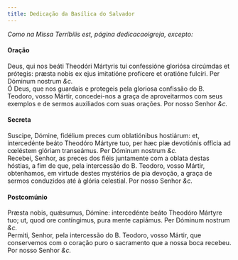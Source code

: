 ```yaml
---
title: Dedicação da Basílica do Salvador
---
```



<em>Como na Missa Terríbilis est, página dedicacaoigreja, excepto:</em>

<h4 class="text-center">Oração</h4>
<div class="container-fluid">
<div class="row">
<div class="col-6 dropcaps text-justify">
Deus, qui nos beáti Theodóri Mártyris tui confessióne gloriósa circúmdas et prótegis: præsta nobis ex ejus imitatióne profícere et oratióne fulcíri. Per Dóminum nostrum <em>&c.</em>
</div>
<div class="col-6 dropcaps text-justify">
Ó Deus, que nos guardais e protegeis pela gloriosa confissão do B. Teodoro, vosso Mártir, concedei-nos a graça de aproveitarmos com seus exemplos e de sermos auxiliados com suas orações. Por nosso Senhor <em>&c.</em>
</div>
</div>
</div>

<h4 class="text-center">Secreta</h4>
<div class="container-fluid">
<div class="row">
<div class="col-6 dropcaps text-justify">
Suscipe, Dómine, fidélium preces cum oblatiónibus hostiárum: et, intercedénte beáto Theodóro Mártyre tuo, per hæc piæ devotiónis offícia ad cœléstem glóriam transeámus. Per Dóminum nostrum <em>&c.</em>
</div>
<div class="col-6 dropcaps text-justify">
Recebei, Senhor, as preces dos fiéis juntamente com a oblata destas hóstias, a fim de que, pela intercessão do B. Teodoro, vosso Mártir, obtenhamos, em virtude destes mystérios de pia devoção, a graça de sermos conduzidos até à glória celestial. Por nosso Senhor <em>&c.</em>
</div>
</div>
</div>

<h4 class="text-center">Postcomúnio</h4>
<div class="container-fluid">
<div class="row">
<div class="col-6 dropcaps text-justify">
Præsta nobis, quǽsumus, Dómine: intercedénte beáto Theodóro Mártyre tuo; ut, quod ore contíngimus, pura mente capiámus. Per Dóminum nostrum <em>&c.</em>
</div>
<div class="col-6 dropcaps text-justify">
Permiti, Senhor, pela intercessão do B. Teodoro, vosso Mártir, que conservemos com o coração puro o sacramento que a nossa boca recebeu. Por nosso Senhor <em>&c.</em>
</div>
</div>
</div>